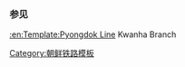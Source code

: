 {{鐵道路線
| 模板名稱 = 官下线
| 名稱 = [[官下线]]
| 代表色 = blue
| 背景顏色 = #ffffff
| 車站列表 = [[北仓站 (平安南道)|北仓]] - [[官下站|官下]]
}}<noinclude>
===参见===
[[:en:Template:Pyongdok Line]] Kwanha Branch
[[Category:朝鲜铁路模板]]
</noinclude>